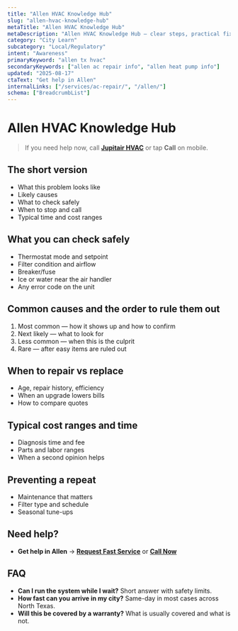 ```yaml
---
title: "Allen HVAC Knowledge Hub"
slug: "allen-hvac-knowledge-hub"
metaTitle: "Allen HVAC Knowledge Hub"
metaDescription: "Allen HVAC Knowledge Hub — clear steps, practical fixes, and when to call a pro in North Texas."
category: "City Learn"
subcategory: "Local/Regulatory"
intent: "Awareness"
primaryKeyword: "allen tx hvac"
secondaryKeywords: ["allen ac repair info", "allen heat pump info"]
updated: "2025-08-17"
ctaText: "Get help in Allen"
internalLinks: ["/services/ac-repair/", "/allen/"]
schema: ["BreadcrumbList"]
---
```

# Allen HVAC Knowledge Hub

> If you need help now, call **[Jupitair HVAC](/contact)** or tap **Call** on mobile.

## The short version
- What this problem looks like
- Likely causes
- What to check safely
- When to stop and call
- Typical time and cost ranges

## What you can check safely
- Thermostat mode and setpoint
- Filter condition and airflow
- Breaker/fuse
- Ice or water near the air handler
- Any error code on the unit

## Common causes and the order to rule them out
1. Most common — how it shows up and how to confirm
2. Next likely — what to look for
3. Less common — when this is the culprit
4. Rare — after easy items are ruled out

## When to repair vs replace
- Age, repair history, efficiency
- When an upgrade lowers bills
- How to compare quotes

## Typical cost ranges and time
- Diagnosis time and fee
- Parts and labor ranges
- When a second opinion helps

## Preventing a repeat
- Maintenance that matters
- Filter type and schedule
- Seasonal tune-ups

## Need help?
- **Get help in Allen** → **[Request Fast Service](/contact)** or **[Call Now](tel:+1-XXX-XXX-XXXX)**

## FAQ
- **Can I run the system while I wait?** Short answer with safety limits.
- **How fast can you arrive in my city?** Same-day in most cases across North Texas.
- **Will this be covered by a warranty?** What is usually covered and what is not.
